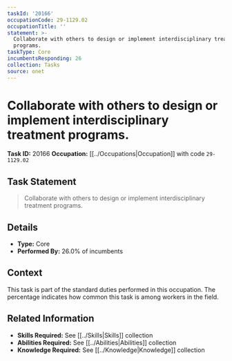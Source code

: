 ```yaml
---
taskId: '20166'
occupationCode: 29-1129.02
occupationTitle: ''
statement: >-
  Collaborate with others to design or implement interdisciplinary treatment
  programs.
taskType: Core
incumbentsResponding: 26
collection: Tasks
source: onet
---
```

# Collaborate with others to design or implement interdisciplinary treatment programs.

**Task ID:** 20166
**Occupation:** [[../Occupations|Occupation]] with code `29-1129.02`

## Task Statement

> Collaborate with others to design or implement interdisciplinary treatment programs.

## Details

- **Type:** Core
- **Performed By:** 26.0% of incumbents

## Context

This task is part of the standard duties performed in this occupation. The percentage indicates how common this task is among workers in the field.

## Related Information

- **Skills Required:** See [[../Skills|Skills]] collection
- **Abilities Required:** See [[../Abilities|Abilities]] collection
- **Knowledge Required:** See [[../Knowledge|Knowledge]] collection
